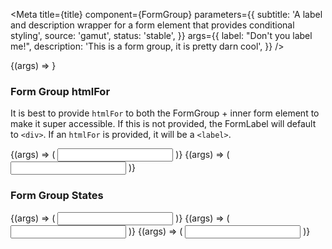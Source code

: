

<Meta
  title={title}
  component={FormGroup}
  parameters={{
    subtitle:
      'A label and description wrapper for a form element that provides conditional styling',
    source: 'gamut',
    status: 'stable',
  }}
  args={{
    label: "Don't you label me!",
    description: 'This is a form group, it is pretty darn cool',
  }}
/>

<Canvas>
  <Story name="FormGroup">{(args) => <FormGroup {...args} />}</Story>
</Canvas>

<PropsTable story="FormGroup" />

### Form Group htmlFor

It is best to provide `htmlFor` to both the FormGroup + inner form element to make it super accessible. If this is not provided, the FormLabel will default to `<div>`. If an `htmlFor` is provided, it will be a `<label>`.

<Canvas>
  <Story name="FormGroupLabel">
    {(args) => (
      <FormGroup label="I am a label!!" htmlFor="example1">
        <Input htmlFor="example1" />
      </FormGroup>
    )}
  </Story>
  <Story name="FormGroupLabelDiv">
    {(args) => (
      <FormGroup label="I look like a label, but I'm actually a div...">
        <Input defaultValue="😔" />
      </FormGroup>
    )}
  </Story>
</Canvas>

### Form Group States

<Canvas>
  <Story name="FormGroupRequired">
    {(args) => (
      <FormGroup
        showRequired
        label="I am required!!"
        description="You can tell by the asterisk."
        htmlFor="required1"
      >
        <Input htmlFor="required1" />
      </FormGroup>
    )}
  </Story>
  <Story name="FormGroupError">
    {(args) => (
      <FormGroup
        showRequired
        label="I am also required!!"
        description="You can tell by the asterisk."
        error="You messed up dude."
        htmlFor="required-error"
      >
        <Input defaultValue=">_>" htmlFor="required-error" error />
      </FormGroup>
    )}
  </Story>
  <Story name="FormGroupValidated">
    {(args) => (
      <FormGroup label="I am also required!!" htmlFor="required-valid" required>
        <Input defaultValue="Good job!" htmlFor="required-valid" valid />
      </FormGroup>
    )}
  </Story>
</Canvas>
